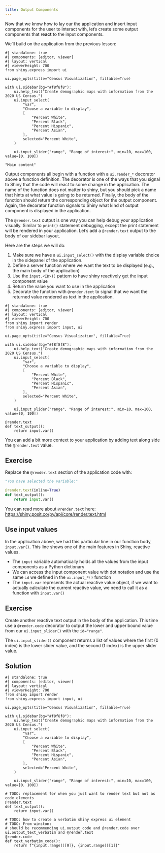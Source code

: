 ```yaml
---
title: Output Components
---
```


<!--
From:
https://github.com/rstudio/shiny-dev-center/blob/a2a53d9f7f896ad790d9870eb764240eb22f6f25/tutorial/lesson4/index.md
-->

Now that we know how to lay our the application and insert input components for the user to interact with,
let's create some output components that **react** to the input components.

We'll build on the application from the previous lesson:

:::{.column-page-inset-right}
```shinylive-python
#| standalone: true
#| components: [editor, viewer]
#| layout: vertical
#| viewerHeight: 700
from shiny.express import ui

ui.page_opts(title="Census Visualization", fillable=True)

with ui.sidebar(bg="#f8f8f8"):
    ui.help_text("Create demographic maps with information from the 2020 US Census.")
    ui.input_select(
        "var",
        "Choose a variable to display",
        [
            "Percent White",
            "Percent Black",
            "Percent Hispanic",
            "Percent Asian",
        ],
        selected="Percent White",
    )

    ui.input_slider("range", "Range of interest:", min=10, max=100, value=[0, 100])

"Main content"

```
:::

Output components all begin with a function with a `ui.render_*` decorator above a function definition.
The decorator is one of the ways that you signal to Shiny that the code will react to some change
in the application.
The name of the function does not matter to shiny, but you should pick a name
that hints at what value is going to be returned.
Finally, the body of the function should return the corresponding object for the output component.
Again, the decorator function signals to Shiny what kind of output component is displayed in the application.

The `@render.text` output is one way you can help debug your application visually.
Similar to `print()` statement debugging, except the print statement will be rendered in your application.
Let's add a `@render.text` output to the body of our sidebar layout.

Here are the steps we will do:

1. Make sure we have a `ui.input_select()` with the display variable choice in the sidepanel of the application.
2. Define a server function where we want the text to be displayed (e.g., the main body of the application)
3. Use the `input.<ID>()` pattern to have shiny reactively get the input component value
4. Return the value you want to use in the application
5. Decorate the function with `@render.text` to signal that we want the returned value rendered as text in the application.

:::{.column-page-inset-right}
```shinylive-python
#| standalone: true
#| components: [editor, viewer]
#| layout: vertical
#| viewerHeight: 700
from shiny import render
from shiny.express import input, ui

ui.page_opts(title="Census Visualization", fillable=True)

with ui.sidebar(bg="#f8f8f8"):
    ui.help_text("Create demographic maps with information from the 2020 US Census.")
    ui.input_select(
        "var",
        "Choose a variable to display",
        [
            "Percent White",
            "Percent Black",
            "Percent Hispanic",
            "Percent Asian",
        ],
        selected="Percent White",
    )

    ui.input_slider("range", "Range of interest:", min=10, max=100, value=[0, 100])

@render.text
def text_output():
    return input.var()

```
:::

You can add a bit more context to your application by adding text along side the `@render.text` value.

:::{.callout-note}
## Exercise

Replace the `@render.text` section of the application code with:

```python
"You have selected the variable:"

@render.text(inline=True)
def text_output():
    return input.var()
```

You can read more about `@render.text` here:
<https://shiny.posit.co/py/api/core/render.text.html>

:::

## Use input values

In the application above, we had this particular line in our function body, `input.var()`.
This line shows one of the main features in Shiny, reactive values.

- The `input` variable automatically holds all the values from the input components as a Python dictionary
- We can access the input component value with dot notation and
  use the same `id` we defined in the `ui.input_*()` function
- The `input.var` represents the actual reactive value object,
  if we want to actually calculate the current reactive value,
  we need to call it as a function with `input.var()`

:::{.callout-note}
## Exercise

Create another reactive text output in the body of the application.
This time use a `@render.code` decorator to output the lower and upper bound
value from our `ui.input_slider()` with the `id="range"`.

:::{.callout-tip}
The `ui.input_slider()` component returns a list of values where the first (0 index)
is the lower slider value, and the second (1 index) is the upper slider value.
:::

<!--
TODO: use relative link to
https://shiny.posit.co/py/api/core/ui.output_text_verbatim.html
-->

:::


::: {.callout-caution collapse="true" .column-page-inset-right}

## Solution

```shinylive-python
#| standalone: true
#| components: [editor, viewer]
#| layout: vertical
#| viewerHeight: 700
from shiny import render
from shiny.express import input, ui

ui.page_opts(title="Census Visualization", fillable=True)

with ui.sidebar(bg="#f8f8f8"):
    ui.help_text("Create demographic maps with information from the 2020 US Census.")
    ui.input_select(
        "var",
        "Choose a variable to display",
        [
            "Percent White",
            "Percent Black",
            "Percent Hispanic",
            "Percent Asian",
        ],
        selected="Percent White",
    )

    ui.input_slider("range", "Range of interest:", min=10, max=100, value=[0, 100])

# TODO: replacement for when you just want to render text but not as code elements
@render.text
def text_output():
    return input.var()

# TODO: how to create a verbatim shiny express ui element
# TODO: From winston:
# should be recommending ui.output_code and @render.code over ui.output_text_verbatim and @render.text
@render.code
def text_verbatim_code():
    return f"{input.range()[0]}, {input.range()[1]}"
```
:::
